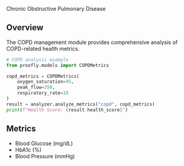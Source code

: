 Chronic Obstructive Pulmonary Disease

## Overview
The COPD management module provides comprehensive analysis of COPD-related health metrics.

```python py filename="copd.py" {4-8} copy
# COPD analysis example
from proofly.models import COPDMetrics

copd_metrics = COPDMetrics(
    oxygen_saturation=95,
    peak_flow=350,
    respiratory_rate=18
)
result = analyzer.analyze_metrics("copd", copd_metrics)
print(f"Health Score: {result.health_score}")
```

## Metrics
- Blood Glucose (mg/dL)
- HbA1c (%)
- Blood Pressure (mmHg)
